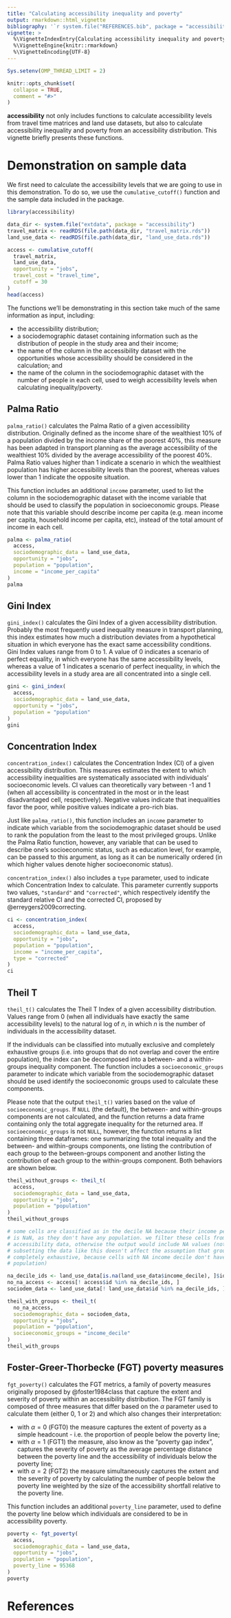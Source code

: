 ```yaml
---
title: "Calculating accessibility inequality and poverty"
output: rmarkdown::html_vignette
bibliography: '`r system.file("REFERENCES.bib", package = "accessibility")`'
vignette: >
  %\VignetteIndexEntry{Calculating accessibility inequality and poverty} 
  %\VignetteEngine{knitr::rmarkdown} 
  %\VignetteEncoding{UTF-8}
---
```


```r
Sys.setenv(OMP_THREAD_LIMIT = 2)

knitr::opts_chunk$set(
  collapse = TRUE,
  comment = "#>"
)
```

**accessibility** not only includes functions to calculate accessibility levels
from travel time matrices and land use datasets, but also to calculate
accessibility inequality and poverty from an accessibility distribution. This
vignette briefly presents these functions.

# Demonstration on sample data

We first need to calculate the accessibility levels that we are going to use in
this demonstration. To do so, we use the `cumulative_cutoff()` function and the
sample data included in the package.

```r
library(accessibility)

data_dir <- system.file("extdata", package = "accessibility")
travel_matrix <- readRDS(file.path(data_dir, "travel_matrix.rds"))
land_use_data <- readRDS(file.path(data_dir, "land_use_data.rds"))

access <- cumulative_cutoff(
  travel_matrix,
  land_use_data,
  opportunity = "jobs",
  travel_cost = "travel_time",
  cutoff = 30
)
head(access)
```

The functions we’ll be demonstrating in this section take much of the same
information as input, including:

- the accessibility distribution;
- a sociodemographic dataset containing information such as the distribution of
  people in the study area and their income;
- the name of the column in the accessibility dataset with the opportunities
  whose accessibility should be considered in the calculation; and
- the name of the column in the sociodemographic dataset with the number of
  people in each cell, used to weigh accessibility levels when calculating
  inequality/poverty.

## Palma Ratio

`palma_ratio()` calculates the Palma Ratio of a given accessibility
distribution. Originally defined as the income share of the wealthiest 10% of a
population divided by the income share of the poorest 40%, this measure has been
adapted in transport planning as the average accessibility of the wealthiest 10%
divided by the average accessibility of the poorest 40%. Palma Ratio values
higher than 1 indicate a scenario in which the wealthiest population has higher
accessibility levels than the poorest, whereas values lower than 1 indicate the
opposite situation.

This function includes an additional `income` parameter, used to list the column
in the sociodemographic dataset with the income variable that should be used to
classify the population in socioeconomic groups. Please note that this variable
should describe income per capita (e.g. mean income per capita, household income
per capita, etc), instead of the total amount of income in each cell.

```r
palma <- palma_ratio(
  access,
  sociodemographic_data = land_use_data,
  opportunity = "jobs",
  population = "population",
  income = "income_per_capita"
)
palma
```

## Gini Index

`gini_index()` calculates the Gini Index of a given accessibility distribution.
Probably the most frequently used inequality measure in transport planning, this
index estimates how much a distribution deviates from a hypothetical situation
in which everyone has the exact same accessibility conditions. Gini Index values
range from 0 to 1. A value of 0 indicates a scenario of perfect
equality, in which everyone has the same accessibility levels, whereas a value
of 1 indicates a scenario of perfect inequality, in which the accessibility
levels in a study area are all concentrated into a single cell.

```r
gini <- gini_index(
  access,
  sociodemographic_data = land_use_data,
  opportunity = "jobs",
  population = "population"
)
gini
```

## Concentration Index

`concentration_index()` calculates the Concentration Index (CI) of a given
accessibility distribution. This measures estimates the extent to which
accessibility inequalities are systematically associated with individuals'
socioeconomic levels. CI values can theoretically vary between -1 and 1 (when
all accessibility is concentrated in the most or in the least disadvantaged
cell, respectively). Negative values indicate that inequalities favor the poor,
while positive values indicate a pro-rich bias.

Just like `palma_ratio()`, this function includes an `income` parameter to
indicate which variable from the sociodemographic dataset should be used to rank
the population from the least to the most privileged groups. Unlike the Palma
Ratio function, however, any variable that can be used to describe one's
socioeconomic status, such as education level, for example, can be passed to
this argument, as long as it can be numerically ordered (in which higher values
denote higher socioeconomic status).

`concentration_index()` also includes a `type` parameter, used to indicate which
Concentration Index to calculate. This parameter currently supports two values,
`"standard"` and `"corrected"`, which respectively identify the standard
relative CI and the corrected CI, proposed by @erreygers2009correcting.

```r
ci <- concentration_index(
  access,
  sociodemographic_data = land_use_data,
  opportunity = "jobs",
  population = "population",
  income = "income_per_capita",
  type = "corrected"
)
ci
```

## Theil T

`theil_t()` calculates the Theil T Index of a given accessibility distribution.
Values range from 0 (when all individuals have exactly the same accessibility
levels) to the natural log of *n*, in which *n* is the number of individuals in
the accessibility dataset.

If the individuals can be classified into mutually exclusive and completely
exhaustive groups (i.e. into groups that do not overlap and cover the entire
population), the index can be decomposed into a between- and a within-groups
inequality component. The function includes a `socioeconomic_groups` parameter
to indicate which variable from the sociodemographic dataset should be used
identify the socioeconomic groups used to calculate these components.

Please note that the output `theil_t()` varies based on the value of
`socioeconomic_groups`. If `NULL` (the default), the between- and within-groups
components are not calculated, and the function returns a data frame containing
only the total aggregate inequality for the returned area. If
`socioeconomic_groups` is not `NULL`, however, the function returns a list
containing three dataframes: one summarizing the total inequality and the
between- and within-groups components, one listing the contribution of each
group to the between-groups component and another listing the contribution of
each group to the within-groups component. Both behaviors are shown below.

```r
theil_without_groups <- theil_t(
  access,
  sociodemographic_data = land_use_data,
  opportunity = "jobs",
  population = "population"
)
theil_without_groups

# some cells are classified as in the decile NA because their income per capita
# is NaN, as they don't have any population. we filter these cells from our
# accessibility data, otherwise the output would include NA values (note that
# subsetting the data like this doesn't affect the assumption that groups are
# completely exhaustive, because cells with NA income decile don't have any
# population)

na_decile_ids <- land_use_data[is.na(land_use_data$income_decile), ]$id
no_na_access <- access[! access$id %in% na_decile_ids, ]
sociodem_data <- land_use_data[! land_use_data$id %in% na_decile_ids, ]

theil_with_groups <- theil_t(
  no_na_access,
  sociodemographic_data = sociodem_data,
  opportunity = "jobs",
  population = "population",
  socioeconomic_groups = "income_decile"
)
theil_with_groups
```


## Foster-Greer-Thorbecke (FGT) poverty measures

`fgt_poverty()` calculates the FGT metrics, a family of poverty measures
originally proposed by @foster1984class that capture the extent and severity of
poverty within an accessibility distribution. The FGT family is composed of
three measures that differ based on the $\alpha$ parameter used to calculate
them (either 0, 1 or 2) and which also changes their interpretation:

- with $\alpha = 0$ (FGT0) the measure captures the extent of poverty as a
  simple headcount - i.e. the proportion of people below the poverty line;
- with $\alpha = 1$ (FGT1) the measure, also know as the "poverty gap index",
  captures the severity of poverty as the average percentage distance between
  the poverty line and the accessibility of individuals below the poverty line;
- with $\alpha = 2$ (FGT2) the measure simultaneously captures the extent and
  the severity of poverty by calculating the number of people below the poverty
  line weighted by the size of the accessibility shortfall relative to the
  poverty line.

This function includes an additional `poverty_line` parameter, used to define
the poverty line below which individuals are considered to be in accessibility
poverty.

```r
poverty <- fgt_poverty(
  access,
  sociodemographic_data = land_use_data,
  opportunity = "jobs",
  population = "population",
  poverty_line = 95368
)
poverty
```

# References
